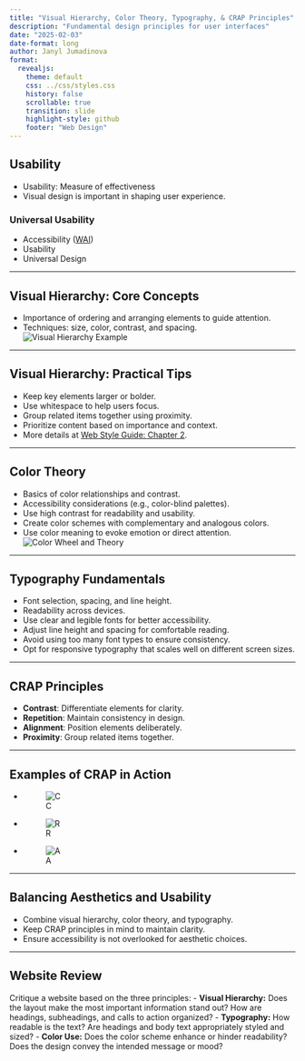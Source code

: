 ```yaml
---
title: "Visual Hierarchy, Color Theory, Typography, & CRAP Principles"
description: "Fundamental design principles for user interfaces"
date: "2025-02-03"
date-format: long
author: Janyl Jumadinova
format:
  revealjs:
    theme: default
    css: ../css/styles.css
    history: false
    scrollable: true
    transition: slide
    highlight-style: github
    footer: "Web Design"
---
```


## Usability
::: incremental
- Usability: Measure of effectiveness
- Visual design is important in shaping user experience.

### Universal Usability
- Accessibility ([WAI](https://www.w3.org/WAI/))
- Usability
- Universal Design
:::

---

## Visual Hierarchy: Core Concepts
::: incremental
- Importance of ordering and arranging elements to guide attention.
- Techniques: size, color, contrast, and spacing.
![Visual Hierarchy Example](https://seahawkmedia.com/wp-content/uploads/2024/08/visual-hierarchy-importance-1024x681.jpg)
:::

---

## Visual Hierarchy: Practical Tips
::: incremental
- Keep key elements larger or bolder.
- Use whitespace to help users focus.
- Group related items together using proximity.
- Prioritize content based on importance and context.
- More details at [Web Style Guide: Chapter 2](https://www.webstyleguide.com/wsg3/2-universal-usability/index.html).
:::

---

## Color Theory
::: incremental
- Basics of color relationships and contrast.
- Accessibility considerations (e.g., color-blind palettes).
- Use high contrast for readability and usability.
- Create color schemes with complementary and analogous colors.
- Use color meaning to evoke emotion or direct attention.
![Color Wheel and Theory](https://upload.wikimedia.org/wikipedia/commons/thumb/3/38/BYR_color_wheel.svg/1024px-BYR_color_wheel.svg.png)
:::
---

## Typography Fundamentals
::: incremental
- Font selection, spacing, and line height.
- Readability across devices.
- Use clear and legible fonts for better accessibility.
- Adjust line height and spacing for comfortable reading.
- Avoid using too many font types to ensure consistency.
- Opt for responsive typography that scales well on different screen sizes.
:::

---

## CRAP Principles
::: incremental
- **Contrast**: Differentiate elements for clarity.
- **Repetition**: Maintain consistency in design.
- **Alignment**: Position elements deliberately.
- **Proximity**: Group related items together.
:::

---

## Examples of CRAP in Action
::: incremental
- ![C](https://jordanudy.weebly.com/uploads/9/7/7/9/97791440/contrast_orig.jpeg)
- ![R](https://www.glidedesign.com/wp-content/uploads/crap-design-principle-repetition-web-design.jpg)
- ![A](https://www.glidedesign.com/wp-content/uploads/crap-design-principle-alignment-web-design.jpg)
:::

---

## Balancing Aesthetics and Usability
::: incremental
- Combine visual hierarchy, color theory, and typography.
- Keep CRAP principles in mind to maintain clarity.
- Ensure accessibility is not overlooked for aesthetic choices.
:::

---

## Website Review

Critique a website based on the three principles:
- **Visual Hierarchy:** Does the layout make the most important information stand out? How are headings, subheadings, and calls to action organized?
- **Typography:** How readable is the text? Are headings and body text appropriately styled and sized?
- **Color Use:** Does the color scheme enhance or hinder readability? Does the design convey the intended message or mood?